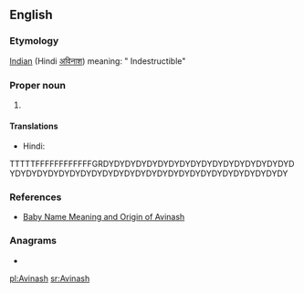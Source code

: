 ==English==

===Etymology===
[[Indian]] (Hindi [[अविनाश]]) meaning: " Indestructible"

===Proper noun===
{{en-proper noun}}

# {{given name|male|from=Hindi}}

====Translations====
{{trans-top|male given name}}
* Hindi: {{t+|hi|अविनाश}}
{{trans-mid}}
{{trans-bottom}}
TTTTTFFFFFFFFFFFFGRDYDYDYDYDYDYDYDYDYDYDYDYDYDYDYDYDYDYDYDYDYDYDYDYDYDYDYDYDYDYDYDYDYDYDYDYDYDYDYDYDYDYDY

===References===
* [http://www.mybaby-name.com/baby-name-full-detail/avinash/19203/1 Baby Name Meaning and Origin of Avinash]

===Anagrams===
* {{l|en|Shavian}}

[[pl:Avinash]]
[[sr:Avinash]]